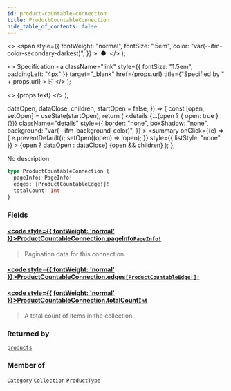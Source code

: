 ```yaml
---
id: product-countable-connection
title: ProductCountableConnection
hide_table_of_contents: false
---
```


  <>
    <span
      style={{
        fontWeight: "normal",
        fontSize: ".5em",
        color: "var(--ifm-color-secondary-darkest)",
      }}
    >
      &nbsp;●&nbsp;
    </span>
  </>
);

  <>
    Specification
    <a
      className="link"
      style={{ fontSize: "1.5em", paddingLeft: "4px" }}
      target="\_blank"
      href={props.url}
      title={"Specified by " + props.url}
    >
      ⎘
    </a>
  </>
);

  <>
    <span className={props.class}>{props.text}</span>
  </>
);


  dataOpen,
  dataClose,
  children,
  startOpen = false,
}) => {
  const [open, setOpen] = useState(startOpen);
  return (
    <details
      {...(open ? { open: true } : {})}
      className="details"
      style={{
        border: "none",
        boxShadow: "none",
        background: "var(--ifm-background-color)",
      }}
    >
      <summary
        onClick={(e) => {
          e.preventDefault();
          setOpen((open) => !open);
        }}
        style={{ listStyle: "none" }}
      >
        {open ? dataOpen : dataClose}
      </summary>
      {open && children}
    </details>
  );
};

No description

```graphql
type ProductCountableConnection {
  pageInfo: PageInfo!
  edges: [ProductCountableEdge!]!
  totalCount: Int
}
```

### Fields

#### [<code style={{ fontWeight: 'normal' }}>ProductCountableConnection.<b>pageInfo</b></code>](#)<Bullet />[`PageInfo!`](../../../api-storefront/miscellaneous/objects/page-info) <Badge class="badge badge--secondary" text="non-null"/> <Badge class="badge badge--secondary" text="object"/>

> Pagination data for this connection.

#### [<code style={{ fontWeight: 'normal' }}>ProductCountableConnection.<b>edges</b></code>](#)<Bullet />[`[ProductCountableEdge!]!`](../../../api-storefront/products/objects/product-countable-edge) <Badge class="badge badge--secondary" text="non-null"/> <Badge class="badge badge--secondary" text="object"/>

>

#### [<code style={{ fontWeight: 'normal' }}>ProductCountableConnection.<b>totalCount</b></code>](#)<Bullet />[`Int`](../../../api-storefront/miscellaneous/scalars/int) <Badge class="badge badge--secondary" text="scalar"/>

> A total count of items in the collection.

### Returned by

[`products`](../../../api-storefront/products/queries/products) <Badge class="badge badge--secondary" text="query"/>

### Member of

[`Category`](../../../api-storefront/products/objects/category) <Badge class="badge badge--secondary" text="object"/><Bullet />[`Collection`](../../../api-storefront/products/objects/collection) <Badge class="badge badge--secondary" text="object"/><Bullet />[`ProductType`](../../../api-storefront/products/objects/product-type) <Badge class="badge badge--secondary" text="object"/>
